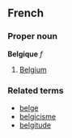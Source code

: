 ==French==
===Proper noun===
'''Belgique''' ''f''

# [[Belgium]]

===Related terms===
*[[belge]]
*[[belgicisme]]
*[[belgitude]]